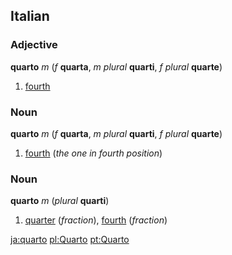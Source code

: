 ==Italian==
===Adjective===
'''quarto''' ''m'' (''f'' '''quarta''', ''m plural'' '''quarti''', ''f plural'' '''quarte''')

#[[fourth]]

===Noun===
'''quarto''' ''m'' (''f'' '''quarta''', ''m plural'' '''quarti''', ''f plural'' '''quarte''')

#[[fourth]] (''the one in fourth position'')

===Noun===
'''quarto''' ''m'' (''plural'' '''quarti''')

#[[quarter]] (''fraction''), [[fourth]] (''fraction'')

[[ja:quarto]]
[[pl:Quarto]]
[[pt:Quarto]]